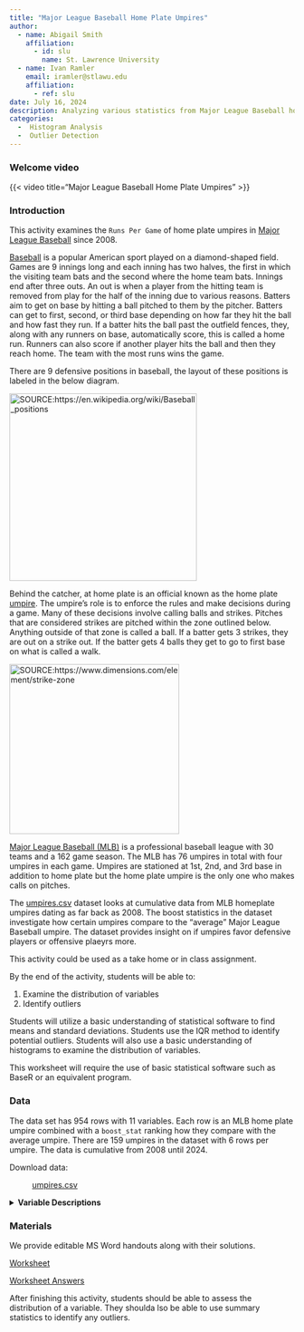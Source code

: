 ```yaml
---
title: "Major League Baseball Home Plate Umpires"
author:
  - name: Abigail Smith
    affiliation:
      - id: slu
        name: St. Lawrence University
  - name: Ivan Ramler
    email: iramler@stlawu.edu
    affiliation:
      - ref: slu
date: July 16, 2024
description: Analyzing various statistics from Major League Baseball home plate umpires dating back to 2008.
categories:
  -  Histogram Analysis
  -  Outlier Detection
---
```


### Welcome video

{{< video  title="Major League Baseball Home Plate Umpires" >}}

### Introduction

This activity examines the `Runs Per Game` of home plate umpires in [Major League Baseball](https://www.mlb.com){target="_blank"} since 2008. 

[Baseball](https://en.wikipedia.org/wiki/Baseball){target="_blank"} is a
popular American sport played on a diamond-shaped field. Games are 9
innings long and each inning has two halves, the first in which the
visiting team bats and the second where the home team bats. Innings end after three outs. An out is when a player from the hitting team is removed from play for the half of the inning due to various reasons. Batters aim to get on base by hitting a ball pitched to them by the pitcher. Batters can get to first, second, or third base depending on how far they hit
the ball and how fast they run. If a batter hits the ball past the
outfield fences, they, along with any runners on base, automatically
score, this is called a home run. Runners can also score if another
player hits the ball and then they reach home. The team with the most
runs wins the game.

There are 9 defensive positions in baseball, the layout of these
positions is labeled in the below diagram.

[![SOURCE:https://en.wikipedia.org/wiki/Baseball_positions](images/images.png){fig-align="center"width="331"}](https://en.wikipedia.org/wiki/Baseball_positions)

Behind the catcher, at home plate is an official known as the home plate
[umpire](https://en.wikipedia.org/wiki/Umpire_(baseball)){target="_blank"}. The umpire's role is to enforce the rules and make
decisions during a game. Many of these decisions involve calling balls
and strikes. Pitches that are considered strikes are pitched within the zone outlined below. Anything outside of that zone is called a ball. If a batter gets 3 strikes, they are out on a strike out. If the batter gets 4 balls they get to go to first base on what is called a walk. 

[![SOURCE:https://www.dimensions.com/element/strike-zone](images/5bd08351ae57fd50e3c91538_Dimensions-Guide-Sports-Baseball-Strike-Zone-Dimensions.svg){fig-align="center"width="300"}](https://www.dimensions.com/element/strike-zone)

[Major League Baseball (MLB)](https://en.wikipedia.org/wiki/Major_League_Baseball){target="_blank"} is a professional baseball league with 30 teams and a 162 game season. The MLB has 76 umpires in total with four umpires in each game. Umpires are stationed at 1st, 2nd, and 3rd base in addition to home plate but the home plate umpire is the only one who makes calls on pitches. 

The [umpires.csv](umpires.csv){target="_blank"} dataset looks at cumulative data from MLB homeplate umpires dating as far back as 2008. The boost statistics in the dataset investigate how certain umpires compare to the "average" Major League Baseball umpire. The dataset provides insight on if umpires favor defensive players or offensive plaeyrs more. 

::: {.callout-note collapse="true" title="Activity Length" appearance="minimal"}
This activity could be used as a take home or in class assignment.
:::



::: {.callout-note collapse="true" title="Learning Objectives" appearance="minimal"}
By the end of the activity, students will be able to:

1.  Examine the distribution of variables
2.  Identify outliers
:::

::: {.callout-note collapse="true" title="Methods" appearance="minimal"}
Students will utilize a basic understanding of statistical software to find means and standard deviations. Students use the IQR method to identify potential outliers. Students will also use a basic understanding of histograms to examine the distribution of variables. 
:::

::: {.callout-note collapse="true" title="Technology Requirements" appearance="minimal"}
This worksheet will require the use of basic statistical software such as BaseR or an equivalent program.
:::

### Data

The data set has 954 rows with 11 variables. Each row is an MLB home
plate umpire combined with a `boost_stat` ranking how they compare with
the average umpire. There are 159 umpires in the dataset with 6 rows per
umpire. The data is cumulative from 2008 until 2024.

Download data: 

: [umpires.csv](umpires.csv){target="_blank"}

<details>
<summary><b>Variable Descriptions</b></summary>

| Variable     | Description                                                                                                                                                                                                                                                                                                                                                                                                                                                                                                       |
|---------------------|---------------------------------------------------|
| `Umpire`     | The name of the umpire.                                                                                                                                                                                                                                                                                                                                                                                                                                                                                           |
| `Games`      | The number of games the umpire has umpired since 2008.                                                                                                                                                                                                                                                                                                                                                                                                                                                            |
| `k_pct`      | The strike out percentage of batters and pitchers when the umpire is umpiring. (`Career Strike Outs Called`/`Career Plate Appearances Umpired`)                                                                                                                                                                                                                                                                                                                                                                   |
| `bb_pct`     | The walk percentage of batters when the umpire is umpiring. (`Career Walks Called`/`Career Plate Appearances Umpired`)                                                                                                                                                                                                                                                                                                                                                                                            |
| `RPG`        | The career runs scored per game when the umpire is umpiring. (`Career Runs While Umpiring`/`Career Games Umpired`)                                                                                                                                                                                                                                                                                                                                                                                                |
| `BA`         | The batting average of batters in games when the umpire is umpiring. (`Career Hits While Umpiring`/`Career Plate Appearances Umpired`)                                                                                                                                                                                                                                                                                                                                                                            |
| `OBP`        | The on base percentage of batters when the umpire is umpiring. ((`Career Hits While Umpiring` + `Career Walks While Umpiring` + `Career Hit by Pitches While Umpiring`)/(`Career At Bats Umpired` + `Career Walks While Umpired` + `Career Hit by Pitches While Umpiring` + `Career Sacrifice Flies While Umpiring`))                                                                                                                                                                                             |
| `SLG`        | The slugging percentage of batters when the umpire is umpiring. ((`Singles While Umpiring` + (`Doubles While Umpiring` * 2) + (`Triples While Umpiring` * 3) + (`Home Runs While Umpiring` * 4))/`Career At Bats Umpired`)                                                                                                                                                                                                                                                                                     |
| `boost_stat` | The statistic being "boosted" by the umpire when they are behind home plate. This can be strikeouts (`K`), walks (`BB`), runs (`R`), batting average (`BA`), on base percentage (`OBP`), and slugging percentage (`SLG`).                                                                                                                                                                                                                                                                                         |
| `boost_pct`  | The percentage that the `boost_stat` is being boosted. In other words how much the umpire is above or below the average umpire in calling that statistic.                                                                                                                                                                                                                                                                                                                                                         |
| `Rating`     | Whether or not the umpire favors offensive or defensive players in that statistic. The `Rating` is `Defensive` if the umpire has a `boost_pct` above zero and the `boost_stat` is K or if the `boost_pct` is below zero and the stat is `BB`, `R`, `BA`, `OBP`, or `SLG`. The `Rating` is `Offensive` if the umpire has a `boost_pct` below zero and the `boost_stat` is K or if the `boost_pct` is above zero and the stat is `BB`, `R`, `BA`, `OBP`, or `SLG`. It will be `Neither` if the `boost_pct` is zero. |

**Data Source**

[Website the Data was Scraped From](https://swishanalytics.com/mlb/mlb-umpire-factors){target="_blank"}

**More information on the rules and set up**

[Baseball Wikipedia](https://en.wikipedia.org/wiki/Baseball){target="_blank"}

[Major League Baseball Wikipedia](https://en.wikipedia.org/wiki/Major_League_Baseball){target="_blank"}

[Umpire Wikipedia](https://en.wikipedia.org/wiki/Umpire_(baseball)){target="_blank"}

[Baseball Position Wikipedia](https://en.wikipedia.org/wiki/Baseball_positions){target="_blank"}

[Strike Zone Diagram](https://www.dimensions.com/element/strike-zone){target="_blank"}

[Major League Baseball Website](https://www.mlb.com){target="_blank"}

[Major League Baseball Umpires](https://www.mlb.com/official-information/umpires/bios){target="_blank"}

</details>

### Materials

We provide editable MS Word handouts along with their solutions.

[Worksheet](umpires_113_worksheet_tech.docx)

[Worksheet Answers](umpires_113_KEY.docx)

::: {.callout-note collapse="true" title="Conclusion" appearance="minimal"}
After finishing this activity, students should be able to assess the distribution of a variable. They shoulda lso be able to use summary statistics to identify any outliers.
:::
